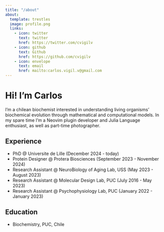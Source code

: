```yaml
---
title: "/about"
about:
  template: trestles
  image: profile.png
  links:
    - icon: twitter
      text: twitter
      href: https://twitter.com/cvigilv
    - icon: github
      text: Github
      href: https://github.com/cvigilv
    - icon: envelope
      text: email
      href: mailto:carlos.vigil.v@gmail.com
---
```


# Hi! I'm Carlos

I'm a chilean biochemist interested in understanding living organisms'
biochemical evolution through mathematical and computational models. In my
spare time I'm a Neovim plugin developer and Julia Language enthusiast, as well
as part-time photographer.

## Experience

- PhD @ Universite de Lille (December 2024 - today)
- Protein Designer @ Protera Biosciences (September 2023 - November 2024)
- Research Assistant @ NeuroBiology of Aging Lab, USS (May 2023 - August 2023)
- Research Assistant @ Molecular Design Lab, PUC (July 2016 - May 2023)
- Research Assistant @ Psychophysiology Lab, PUC (January 2022 - January 2023)

## Education

- Biochemistry, PUC, Chile
